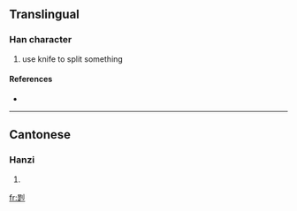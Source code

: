 ==Translingual==

===Han character===
{{Han char|rn=18|rad=刀|as=09|sn=11|four=|canj=日人中弓 (AOLN)|ids=⿺[[是]][[刂]]}}

# use knife to split something

====References====
* {{Han ref|kx=0142.100|hdz=10348.040|uh=34F3|ud=13555}}

----

==Cantonese==

===Hanzi===
{{yue-hanzi|jyut=|y=daai1}}

# {{defn|Cantonese|sort=刀09}}

[[fr:㓳]]